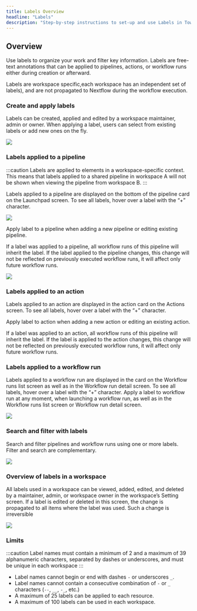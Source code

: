 ```yaml
---
title: Labels Overview
headline: "Labels"
description: "Step-by-step instructions to set-up and use Labels in Tower."
---
```


## Overview

Use labels to organize your work and filter key information. Labels are free-text annotations that can be applied to pipelines, actions, or workflow runs either during creation or afterward.

Labels are workspace specific,each workspace has an independent set of labels), and are not propagated to Nextflow during the workflow execution.

### Create and apply labels

Labels can be created, applied and edited by a workspace maintainer, admin or owner. When applying a label, users can select from existing labels or add new ones on the fly.

![](./_images/new_label.png)

### Labels applied to a pipeline

:::caution
Labels are applied to elements in a workspace-specific context. This means that labels applied to a shared pipeline in workspace A will not be shown when viewing the pipeline from workspace B.
:::

Labels applied to a pipeline are displayed on the bottom of the pipeline card on the Launchpad screen. To see all labels, hover over a label with the “+” character.

![](./_images/pipeline_labels.png)

Apply label to a pipeline when adding a new pipeline or editing existing pipeline.

If a label was applied to a pipeline, all workflow runs of this pipeline will inherit the label. If the label applied to the pipeline changes, this change will not be reflected on previously executed workflow runs, it will affect only future workflow runs.

![](./_images/launchpad_labels.png)

### Labels applied to an action

Labels applied to an action are displayed in the action card on the Actions screen. To see all labels, hover over a label with the “+” character.

Apply label to action when adding a new action or editing an existing action.

If a label was applied to an action, all workflow runs of this pipeline will inherit the label. If the label is applied to the action changes, this change will not be reflected on previously executed workflow runs, it will affect only future workflow runs.

### Labels applied to a workflow run

Labels applied to a workflow run are displayed in the card on the Workflow runs list screen as well as in the Workflow run detail screen. To see all labels, hover over a label with the “+” character.
Apply a label to workflow run at any moment, when launching a workflow run, as well as in the Workflow runs list screen or Workflow run detail screen.

![](./_images/launch_labels.png)

### Search and filter with labels

Search and filter pipelines and workflow runs using one or more labels.
Filter and search are complementary.

![](./_images/filter_labels.png)

### Overview of labels in a workspace

All labels used in a workspace can be viewed, added, edited, and deleted by a maintainer, admin, or workspace owner in the workspace’s Setting screen.
If a label is edited or deleted in this screen, the change is propagated to all items where the label was used. Such a change is irreversible

![](./_images/label_management.png)

### Limits

:::caution
Label names must contain a minimum of 2 and a maximum of 39 alphanumeric characters, separated by dashes or underscores, and must be unique in each workspace
:::

- Label names cannot begin or end with dashes `-` or underscores `_`.
- Label names cannot contain a consecutive combination of `-` or `_` characters (`--`, `__`, `-_`, etc.)
- A maximum of 25 labels can be applied to each resource.
- A maximum of 100 labels can be used in each workspace.
